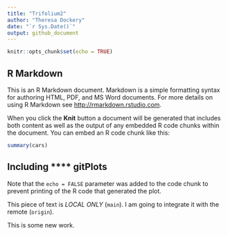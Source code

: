 ```yaml
---
title: "Trifolium2"
author: "Theresa Dockery"
date: "`r Sys.Date()`"
output: github_document
---
```


```r
knitr::opts_chunk$set(echo = TRUE)
```

## R Markdown

This is an R Markdown document. Markdown is a simple formatting syntax for authoring HTML, PDF, and MS Word documents. For more details on using R Markdown see <http://rmarkdown.rstudio.com>.

When you click the **Knit** button a document will be generated that includes both content as well as the output of any embedded R code chunks within the document. You can embed an R code chunk like this:

```r
summary(cars)
```

## Including **** gitPlots

Note that the `echo = FALSE` parameter was added to the code chunk to prevent printing of the R code that generated the plot.



This piece of text is *LOCAL ONLY* (```main```). I am going to integrate it with the remote (```origin```).

This is some new work.